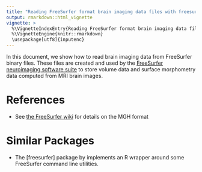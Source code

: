 ```yaml
---
title: "Reading FreeSurfer format brain imaging data files with freesurferformats"
output: rmarkdown::html_vignette
vignette: >
  %\VignetteIndexEntry{Reading FreeSurfer format brain imaging data files with freesurferformats}
  %\VignetteEngine{knitr::rmarkdown}
  \usepackage[utf8]{inputenc}
---
```


In this document, we show how to read brain imaging data from FreeSurfer binary files. These files are created and used by the [FreeSurfer neuroimaging software suite](https://surfer.nmr.mgh.harvard.edu) to store volume data and surface morphometry data computed from MRI brain images. 

## 



# References
* See [the FreeSurfer wiki](https://surfer.nmr.mgh.harvard.edu/fswiki/FsTutorial/MghFormat) for details on the MGH format

# Similar Packages
* The [freesurfer] package by implements an R wrapper around some FreeSurfer command line utilities.
